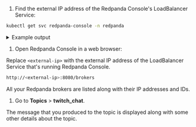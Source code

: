 1. Find the external IP address of the Redpanda Console's LoadBalancer Service:

  ```bash
  kubectl get svc redpanda-console -n redpanda
  ```

  <details>
  <summary>
  Example output
  </summary>

  Here, the external IP address is 203.0.113.3, and the port is 8080.

  ```
  NAME                TYPE           CLUSTER-IP     EXTERNAL-IP      PORT(S)          AGE
  redpanda-console    LoadBalancer   10.0.251.204   203.0.113.3      8080:30321/TCP   33m
  ```

  </details>

  
1. Open Redpanda Console in a web browser:

  Replace `<external-ip>` with the external IP address of the LoadBalancer Service that's running Redpanda Console.

  ```bash
  http://<external-ip>:8080/brokers
  ```

  All your Redpanda brokers are listed along with their IP addresses and IDs.

1. Go to **Topics** > **twitch_chat**.

  The message that you produced to the topic is displayed along with some other details about the topic.